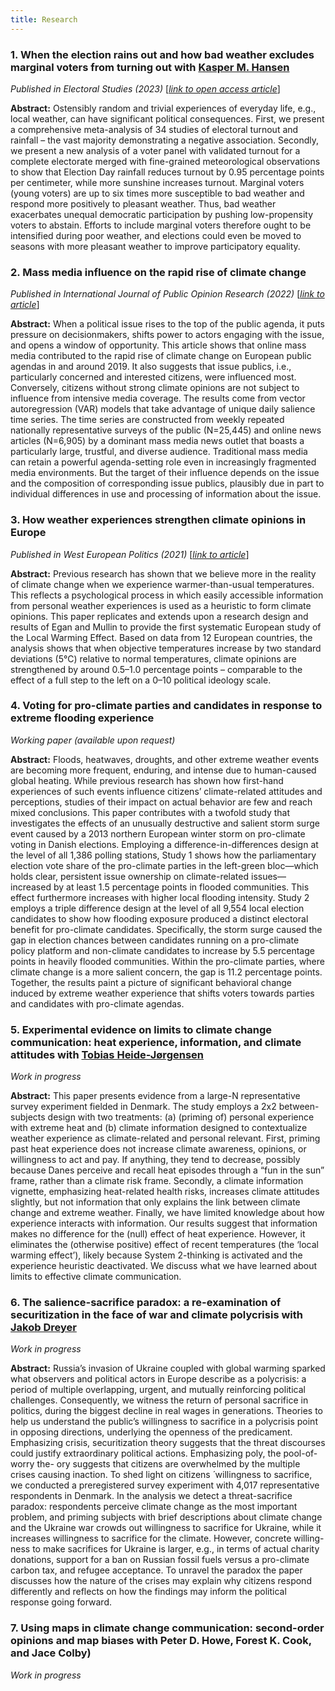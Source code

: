 ```yaml
---
title: Research
---
```


### __1. When the election rains out and how bad weather excludes marginal voters from turning out__ with [Kasper M. Hansen](https://www.kaspermhansen.eu)

*Published in Electoral Studies (2023)* [_[link to open access article](https://sciencedirect.com/science/article/pii/S0261379422001299)_]

**Abstract:** Ostensibly random and trivial experiences of everyday life, e.g., local weather, can have significant political consequences. First, we present a comprehensive meta-analysis of 34 studies of electoral turnout and rainfall – the vast majority demonstrating a negative association. Secondly, we present a new analysis of a voter panel with validated turnout for a complete electorate merged with fine-grained meteorological observations to show that Election Day rainfall reduces turnout by 0.95 percentage points per centimeter, while more sunshine increases turnout. Marginal voters (young voters) are up to six times more susceptible to bad weather and respond more positively to pleasant weather. Thus, bad weather exacerbates unequal democratic participation by pushing low-propensity voters to abstain. Efforts to include marginal voters therefore ought to be intensified during poor weather, and elections could even be moved to seasons with more pleasant weather to improve participatory equality.

### __2. Mass media influence on the rapid rise of climate change__

*Published in International Journal of Public Opinion Research (2022)* [_[link to article](https://doi.org/10.1080/01402382.2020.1792731)_]

**Abstract:** When a political issue rises to the top of the public agenda, it puts pressure on decisionmakers, shifts power to actors engaging with the issue, and opens a window of opportunity. This article shows that online mass media contributed to the rapid rise of climate change on European public agendas in and around 2019. It also suggests that issue publics, i.e., particularly concerned and interested citizens, were influenced most. Conversely, citizens without strong climate opinions are not subject to influence from intensive media coverage. The results come from vector autoregression (VAR) models that take advantage of unique daily salience time series. The time series are constructed from weekly repeated nationally representative surveys of the public (N=25,445) and online news articles (N=6,905) by a dominant mass media news outlet that boasts a particularly large, trustful, and diverse audience. Traditional mass media can retain a powerful agenda-setting role even in increasingly fragmented media environments. But the target of their influence depends on the issue and the composition of corresponding issue publics, plausibly due in part to individual differences in use and processing of information about the issue.

### __3. How weather experiences strengthen climate opinions in Europe__

*Published in West European Politics (2021)* [_[link to article](https://doi.org/10.1093/ijpor/edac009)_]

**Abstract:** Previous research has shown that we believe more in the reality of climate change when we experience warmer-than-usual temperatures. This reflects a psychological process in which easily accessible information from personal weather experiences is used as a heuristic to form climate opinions. This paper replicates and extends upon a research design and results of Egan and Mullin to provide the first systematic European study of the Local Warming Effect. Based on data from 12 European countries, the analysis shows that when objective temperatures increase by two standard deviations (5°C) relative to normal temperatures, climate opinions are strengthened by around 0.5–1.0 percentage points – comparable to the effect of a full step to the left on a 0–10 political ideology scale.

### __4. Voting for pro-climate parties and candidates in response to extreme flooding experience__ 

*Working paper (available upon request)*

**Abstract:** Floods, heatwaves, droughts, and other extreme weather events are becoming more frequent, enduring, and intense due to human-caused global heating. While previous research has shown how first-hand experiences of such events influence citizens’ climate-related attitudes and perceptions, studies of their impact on actual behavior are few and reach mixed conclusions. This paper contributes with a twofold study that investigates the effects of an unusually destructive and salient storm surge event caused by a 2013 northern European winter storm on pro-climate voting in Danish elections. Employing a difference-in-differences design at the level of all 1,386 polling stations, Study 1 shows how the parliamentary election vote share of the pro-climate parties in the left-green bloc—which holds clear, persistent issue ownership on climate-related issues—increased by at least 1.5 percentage points in flooded communities. This effect furthermore increases with higher local flooding intensity. Study 2 employs a triple difference design at the level of all 9,554 local election candidates to show how flooding exposure produced a distinct electoral benefit for pro-climate candidates. Specifically, the storm surge caused the gap in election chances between candidates running on a pro-climate policy platform and non-climate candidates to increase by 5.5 percentage points in heavily flooded communities. Within the pro-climate parties, where climate change is a more salient concern, the gap is 11.2 percentage points. Together, the results paint a picture of significant behavioral change induced by extreme weather experience that shifts voters towards parties and candidates with pro-climate agendas.

### __5. Experimental evidence on limits to climate change communication: heat experience, information, and climate attitudes__ with [Tobias Heide-Jørgensen](https://politicalscience.ku.dk/staff/phd/?pure=en/persons/436278)  

*Work in progress*

**Abstract:** This paper presents evidence from a large-N representative survey experiment fielded in Denmark. The study employs a 2x2 between-subjects design with two treatments: (a) (priming of) personal experience with extreme heat and (b) climate information designed to contextualize weather experience as climate-related and personal relevant. First, priming past heat experience does not increase climate awareness, opinions, or willingness to act and pay. If anything, they tend to decrease, possibly because Danes perceive and recall heat episodes through a "fun in the sun" frame, rather than a climate risk frame. Secondly, a climate information vignette, emphasizing heat-related health risks, increases climate attitudes slightly, but not information that only explains the link between climate change and extreme weather. Finally, we have limited knowledge about how experience interacts with information. Our results suggest that information makes no difference for the (null) effect of heat experience. However, it eliminates the (otherwise positive) effect of recent temperatures (the ‘local warming effect’), likely because System 2-thinking is activated and the experience heuristic deactivated. We discuss what we have learned about limits to effective climate communication.  

### __6. The salience-sacrifice paradox: a re-examination of securitization in the face of war and climate polycrisis__ with [Jakob Dreyer](https://politicalscience.ku.dk/staff/phd/?pure=en/persons/414273)

*Work in progress*

**Abstract:** Russia’s invasion of Ukraine coupled with global warming sparked what observers and political actors in Europe describe as a polycrisis: a period of multiple overlapping, urgent, and mutually reinforcing political challenges. Consequently, we witness the return of personal sacrifice in politics, during the biggest decline in real wages in generations. Theories to help us understand the public’s willingness to sacrifice in a polycrisis point in opposing directions, underlying the openness of the predicament. Emphasizing crisis, securitization theory suggests that the threat discourses could justify extraordinary political actions. Emphasizing poly, the pool-of-worry the- ory suggests that citizens are overwhelmed by the multiple crises causing inaction. To shed light on citizens ́ willingness to sacrifice, we conducted a preregistered survey experiment with 4,017 representative respondents in Denmark. In the analysis we detect a threat-sacrifice paradox: respondents perceive climate change as the most important problem, and priming subjects with brief descriptions about climate change and the Ukraine war crowds out willingness to sacrifice for Ukraine, while it increases willingness to sacrifice for the climate. However, concrete willing- ness to make sacrifices for Ukraine is larger, e.g., in terms of actual charity donations, support for a ban on Russian fossil fuels versus a pro-climate carbon tax, and refugee acceptance. To unravel the paradox the paper discusses how the nature of the crises may explain why citizens respond differently and reflects on how the findings may inform the political response going forward.

### __7. Using maps in climate change communication: second-order opinions and map biases__ with Peter D. Howe, Forest K. Cook, and Jace Colby)

*Work in progress*
